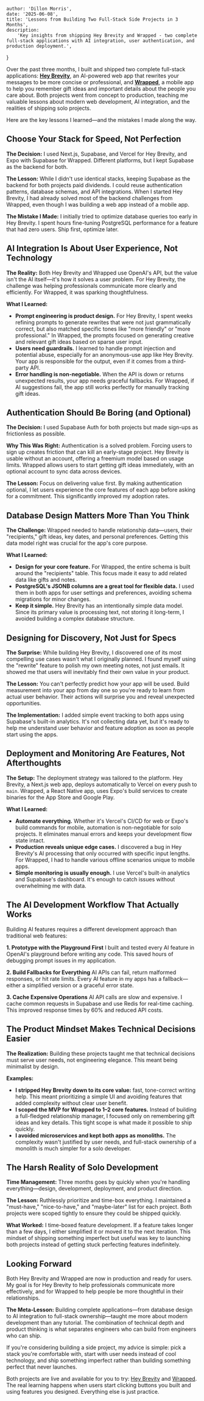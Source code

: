 
    author: 'Dillon Morris',
    date: '2025-06-08',
    title: 'Lessons from Building Two Full-Stack Side Projects in 3 Months',
    description:
        'Key insights from shipping Hey Brevity and Wrapped - two complete full-stack applications with AI integration, user authentication, and production deployment.',
}


Over the past three months, I built and shipped two complete full-stack applications: **[Hey Brevity](https://heybrevity.com)**, an AI-powered web app that rewrites your messages to be more concise or professional, and **[Wrapped](https://getwrapped.app)**, a mobile app to help you remember gift ideas and important details about the people you care about. Both projects went from concept to production, teaching me valuable lessons about modern web development, AI integration, and the realities of shipping solo projects.

Here are the key lessons I learned—and the mistakes I made along the way.

## Choose Your Stack for Speed, Not Perfection

**The Decision:** I used Next.js, Supabase, and Vercel for Hey Brevity, and Expo with Supabase for Wrapped. Different platforms, but I kept Supabase as the backend for both.

**The Lesson:** While I didn't use identical stacks, keeping Supabase as the backend for both projects paid dividends. I could reuse authentication patterns, database schemas, and API integrations. When I started Hey Brevity, I had already solved most of the backend challenges from Wrapped, even though I was building a web app instead of a mobile app.

**The Mistake I Made:** I initially tried to optimize database queries too early in Hey Brevity. I spent hours fine-tuning PostgreSQL performance for a feature that had zero users. Ship first, optimize later.

## AI Integration Is About User Experience, Not Technology

**The Reality:** Both Hey Brevity and Wrapped use OpenAI's API, but the value isn't the AI itself—it's how it solves a user problem. For Hey Brevity, the challenge was helping professionals communicate more clearly and efficiently. For Wrapped, it was sparking thoughtfulness.

**What I Learned:**
- **Prompt engineering is product design.** For Hey Brevity, I spent weeks refining prompts to generate rewrites that were not just grammatically correct, but also matched specific tones like "more friendly" or "more professional." In Wrapped, the prompts focused on generating creative and relevant gift ideas based on sparse user input.
- **Users need guardrails.** I learned to handle prompt injection and potential abuse, especially for an anonymous-use app like Hey Brevity. Your app is responsible for the output, even if it comes from a third-party API.
- **Error handling is non-negotiable.** When the API is down or returns unexpected results, your app needs graceful fallbacks. For Wrapped, if AI suggestions fail, the app still works perfectly for manually tracking gift ideas.

## Authentication Should Be Boring (and Optional)

**The Decision:** I used Supabase Auth for both projects but made sign-ups as frictionless as possible.

**Why This Was Right:** Authentication is a solved problem. Forcing users to sign up creates friction that can kill an early-stage project. Hey Brevity is usable without an account, offering a freemium model based on usage limits. Wrapped allows users to start getting gift ideas immediately, with an optional account to sync data across devices.

**The Lesson:** Focus on delivering value first. By making authentication optional, I let users experience the core features of each app before asking for a commitment. This significantly improved my adoption rates.

## Database Design Matters More Than You Think

**The Challenge:** Wrapped needed to handle relationship data—users, their "recipients," gift ideas, key dates, and personal preferences. Getting this data model right was crucial for the app's core purpose.

**What I Learned:**
- **Design for your core feature.** For Wrapped, the entire schema is built around the "recipients" table. This focus made it easy to add related data like gifts and notes.
- **PostgreSQL's JSONB columns are a great tool for flexible data.** I used them in both apps for user settings and preferences, avoiding schema migrations for minor changes.
- **Keep it simple.** Hey Brevity has an intentionally simple data model. Since its primary value is processing text, not storing it long-term, I avoided building a complex database structure.

## Designing for Discovery, Not Just for Specs

**The Surprise:** While building Hey Brevity, I discovered one of its most compelling use cases wasn't what I originally planned. I found myself using the "rewrite" feature to polish my own meeting notes, not just emails. It showed me that users will inevitably find their own value in your product.

**The Lesson:** You can't perfectly predict how your app will be used. Build measurement into your app from day one so you're ready to learn from actual user behavior. Their actions will surprise you and reveal unexpected opportunities.

**The Implementation:** I added simple event tracking to both apps using Supabase's built-in analytics. It's not collecting data yet, but it's ready to help me understand user behavior and feature adoption as soon as people start using the apps.

## Deployment and Monitoring Are Features, Not Afterthoughts

**The Setup:** The deployment strategy was tailored to the platform. Hey Brevity, a Next.js web app, deploys automatically to Vercel on every push to `main`. Wrapped, a React Native app, uses Expo's build services to create binaries for the App Store and Google Play.

**What I Learned:**
- **Automate everything.** Whether it's Vercel's CI/CD for web or Expo's build commands for mobile, automation is non-negotiable for solo projects. It eliminates manual errors and keeps your development flow state intact.
- **Production reveals unique edge cases.** I discovered a bug in Hey Brevity's AI processing that only occurred with specific input lengths. For Wrapped, I had to handle various offline scenarios unique to mobile apps.
- **Simple monitoring is usually enough.** I use Vercel's built-in analytics and Supabase's dashboard. It's enough to catch issues without overwhelming me with data.

## The AI Development Workflow That Actually Works

Building AI features requires a different development approach than traditional web features:

**1. Prototype with the Playground First**
I built and tested every AI feature in OpenAI's playground before writing any code. This saved hours of debugging prompt issues in my application.

**2. Build Fallbacks for Everything**
AI APIs can fail, return malformed responses, or hit rate limits. Every AI feature in my apps has a fallback—either a simplified version or a graceful error state.

**3. Cache Expensive Operations**
AI API calls are slow and expensive. I cache common requests in Supabase and use Redis for real-time caching. This improved response times by 60% and reduced API costs.

## The Product Mindset Makes Technical Decisions Easier

**The Realization:** Building these projects taught me that technical decisions must serve user needs, not engineering elegance. This meant being minimalist by design.

**Examples:**
- **I stripped Hey Brevity down to its core value:** fast, tone-correct writing help. This meant prioritizing a simple UI and avoiding features that added complexity without clear user benefit.
- **I scoped the MVP for Wrapped to 1–2 core features.** Instead of building a full-fledged relationship manager, I focused only on remembering gift ideas and key details. This tight scope is what made it possible to ship quickly.
- **I avoided microservices and kept both apps as monoliths.** The complexity wasn't justified by user needs, and full-stack ownership of a monolith is much simpler for a solo developer.

## The Harsh Reality of Solo Development

**Time Management:** Three months goes by quickly when you're handling everything—design, development, deployment, and product direction.

**The Lesson:** Ruthlessly prioritize and time-box everything. I maintained a "must-have," "nice-to-have," and "maybe-later" list for each project. Both projects were scoped tightly to ensure they could be shipped quickly.

**What Worked:** I time-boxed feature development. If a feature takes longer than a few days, I either simplified it or moved it to the next iteration. This mindset of shipping something imperfect but useful was key to launching both projects instead of getting stuck perfecting features indefinitely.

## Looking Forward

Both Hey Brevity and Wrapped are now in production and ready for users. My goal is for Hey Brevity to help professionals communicate more effectively, and for Wrapped to help people be more thoughtful in their relationships.

**The Meta-Lesson:** Building complete applications—from database design to AI integration to full-stack ownership—taught me more about modern development than any tutorial. The combination of technical depth and product thinking is what separates engineers who can build from engineers who can ship.

If you're considering building a side project, my advice is simple: pick a stack you're comfortable with, start with user needs instead of cool technology, and ship something imperfect rather than building something perfect that never launches.

Both projects are live and available for you to try: [Hey Brevity](https://heybrevity.com) and [Wrapped](https://getwrapped.app). The real learning happens when users start clicking buttons you built and using features you designed. Everything else is just practice. 